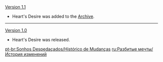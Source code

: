 {{Change History/Header}}
[[Version 1.1]]
*Heart's Desire was added to the [[Archive]].
----
[[Version 1.0]]
*Heart's Desire was released.
<noinclude>


[[pt-br:Sonhos Despedaçados/Histórico de Mudanças]]
[[ru:Разбитые мечты/История изменений]]
</noinclude>